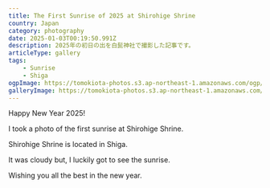 ```yaml
---
title: The First Sunrise of 2025 at Shirohige Shrine
country: Japan
category: photography
date: 2025-01-03T00:19:50.991Z
description: 2025年の初日の出を白髭神社で撮影した記事です。
articleType: gallery
tags:
    - Sunrise
    - Shiga
ogpImage: https://tomokiota-photos.s3.ap-northeast-1.amazonaws.com/ogp/happy-new-year-2025.png
galleryImage: https://tomokiota-photos.s3.ap-northeast-1.amazonaws.com/2024/happy-new-year/083A5193-3.jpg
---
```


Happy New Year 2025!

I took a photo of the first sunrise at Shirohige Shrine.

Shirohige Shrine is located in Shiga.

<BlogImage src="https://tomokiota-photos.s3.ap-northeast-1.amazonaws.com/2024/happy-new-year/ALP05063-2.jpg" width={1000} priority/>

<BlogImage src="https://tomokiota-photos.s3.ap-northeast-1.amazonaws.com/2024/happy-new-year/083A5111.jpg" width={600} priority/>

It was cloudy but, I luckily got to see the sunrise.

<BlogImage src="https://tomokiota-photos.s3.ap-northeast-1.amazonaws.com/2024/happy-new-year/ALP05135-2.jpg" width={1000} />

<BlogImage src="https://tomokiota-photos.s3.ap-northeast-1.amazonaws.com/2024/happy-new-year/083A5193-3.jpg" width={1000} />

<BlogImage src="https://tomokiota-photos.s3.ap-northeast-1.amazonaws.com/2024/happy-new-year/R0000591.jpg" width={1000} />

<BlogImage src="https://tomokiota-photos.s3.ap-northeast-1.amazonaws.com/2024/happy-new-year/ALP05183.jpg" width={500} />

<BlogImage src="https://tomokiota-photos.s3.ap-northeast-1.amazonaws.com/2024/happy-new-year/ALP05178.jpg" width={1000} />

<BlogImage src="https://tomokiota-photos.s3.ap-northeast-1.amazonaws.com/2024/happy-new-year/ALP05197.jpg" width={500} />

<BlogImage src="https://tomokiota-photos.s3.ap-northeast-1.amazonaws.com/2024/happy-new-year/ALP05198.jpg" width={1000} />

Wishing you all the best in the new year.
